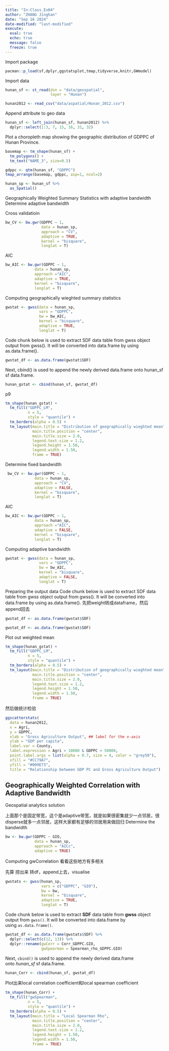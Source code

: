 ```yaml
---
title: "In-Class_Ex04"
author: "ZHANG Jinghan"
date: "Sep 16 2024"
date-modified: "last-modified"
execute:
  eval: true
  echo: true
  message: false
  freeze: true
---
```


Import package

```r
pacman::p_load(sf,dplyr,ggstatsplot,tmap,tidyverse,knitr,GWmodel)
```

Import data

```r
hunan_sf <- st_read(dsn = "data/geospatial",
                    layer = "Hunan")
```

```r
hunan2012 <- read_csv("data/aspatial/Hunan_2012.csv")
```

Append attribute to geo data

```r
hunan_sf <- left_join(hunan_sf, hunan2012) %>%
  dplyr::select(1:3, 7, 15, 16, 31, 32)

```

Plot a choropleth map showing the geographic distribution of GDPPC of Hunan Province.

```r
basemap <- tm_shape(hunan_sf) +
  tm_polygons() +
  tm_text("NAME_3", size=0.5)

gdppc <- qtm(hunan_sf, "GDPPC")
tmap_arrange(basemap, gdppc, asp=1, ncol=2)
```

```r
hunan_sp <- hunan_sf %>%
  as_Spatial()
```

Geographically Weighted Summary Statistics with adaptive bandwidth Determine adaptive bandwidth

Cross validatioin

```r
bw_CV <- bw.gwr(GDPPC ~ 1,
                data = hunan_sp,
                approach = "CV",
                adaptive = TRUE,
                kernel = "bisquare",
                longlat = T)
```

AIC

```r
bw_AIC <- bw.gwr(GDPPC ~ 1, 
             data = hunan_sp,
             approach ="AIC",
             adaptive = TRUE, 
             kernel = "bisquare", 
             longlat = T)
```

Computing geographically wieghted summary statistics

```r
gwstat <- gwss(data = hunan_sp,
               vars = "GDPPC",
               bw = bw_AIC,
               kernel = "bisquare",
               adaptive = TRUE,
               longlat = T)
```

Code chunk below is used to extract SDF data table from gwss object output from gwss(). It will be converted into data.frame by using as.data.frame().

```r
gwstat_df <- as.data.frame(gwstat$SDF)
```

Next, cbind() is used to append the newly derived data.frame onto hunan_sf sf data.frame.

```r
hunan_gstat <- cbind(hunan_sf, gwstat_df)
```

p9

```r
tm_shape(hunan_gstat) +
  tm_fill("GDPPC_LM",
          n = 5,
          style = "quantile") +
  tm_borders(alpha = 0.5) +
  tm_layout(main.title = "Distribution of geographically wieghted mean",
            main.title.position = "center",
            main.title.size = 2.0,
            legend.text.size = 1.2,
            legend.height = 1.50, 
            legend.width = 1.50,
            frame = TRUE)
```

Determine fixed bandwidth

```r
 bw_CV <- bw.gwr(GDPPC ~ 1, 
             data = hunan_sp,
             approach = "CV",
             adaptive = FALSE, 
             kernel = "bisquare", 
             longlat = T)
```

AIC

```r
bw_AIC <- bw.gwr(GDPPC ~ 1, 
             data = hunan_sp,
             approach ="AIC",
             adaptive = FALSE, 
             kernel = "bisquare", 
             longlat = T)
```

Computing adaptive bandwidth

```r
gwstat <- gwss(data = hunan_sp,
               vars = "GDPPC",
               bw = bw_AIC,
               kernel = "bisquare",
               adaptive = FALSE,
               longlat = T)
```

Preparing the output data Code chunk below is used to extract SDF data table from gwss object output from gwss(). It will be converted into data.frame by using as.data.frame(). 先把weight转成dataframe，然后append回去

```r
gwstat_df <- as.data.frame(gwstat$SDF)
```

```r
gwstat_df <- as.data.frame(gwstat$SDF)
```

Plot out weighted mean

```r
tm_shape(hunan_gstat) +
  tm_fill("GDPPC_LM",
          n = 5,
          style = "quantile") +
  tm_borders(alpha = 0.5) +
  tm_layout(main.title = "Distribution of geographically wieghted mean",
            main.title.position = "center",
            main.title.size = 2.0,
            legend.text.size = 1.2,
            legend.height = 1.50, 
            legend.width = 1.50,
            frame = TRUE)
```

然后做统计检验

```r
ggscatterstats(
  data = hunan2012, 
  x = Agri, 
  y = GDPPC,
  xlab = "Gross Agriculture Output", ## label for the x-axis
  ylab = "GDP per capita", 
  label.var = County, 
  label.expression = Agri > 10000 & GDPPC > 50000, 
  point.label.args = list(alpha = 0.7, size = 4, color = "grey50"),
  xfill = "#CC79A7", 
  yfill = "#009E73", 
  title = "Relationship between GDP PC and Gross Agriculture Output")
```

## Geographically Weighted Correlation with Adaptive Bandwidth

Geospatial analytics solution

上面那个是固定带宽，这个是adaptive带宽，就是如果很密集就少一点邻居，很disperse就多一点邻居，这样大家都有足够的邻居用来做回归 Determine the bandwidth

```r
bw <- bw.gwr(GDPPC ~ GIO, 
             data = hunan_sp, 
             approach = "AICc", 
             adaptive = TRUE)
```

Computing gwCorrelation 看看这些地方有多相关

先算 捞出来 转df，append上去，visualise

```r
gwstats <- gwss(hunan_sp, 
                vars = c("GDPPC", "GIO"), 
                bw = bw,
                kernel = "bisquare",
                adaptive = TRUE, 
                longlat = T)
```

Code chunk below is used to extract **SDF** data table from **gwss** object output from `gwss()`. It will be converted into data.frame by using `as.data.frame()`.

```r
gwstat_df <- as.data.frame(gwstats$SDF) %>%
  dplyr::select(c(12, 13)) %>%
  dplyr::rename(gwCorr = Corr_GDPPC.GIO,
                gwSpearman = Spearman_rho_GDPPC.GIO)

```


Next, `cbind()` is used to append the newly derived data.frame onto *hunan_sf* sf data.frame.

```r
hunan_Corr <- cbind(hunan_sf, gwstat_df)
```

Plot出来local correlation coefficient和local spearman coefficient

```r
tm_shape(hunan_Corr) +
  tm_fill("gwSpearman",
          n = 5,
          style = "quantile") +
  tm_borders(alpha = 0.5) +
  tm_layout(main.title = "Local Spearman Rho",
            main.title.position = "center",
            main.title.size = 2.0,
            legend.text.size = 1.2,
            legend.height = 1.50, 
            legend.width = 1.50,
            frame = TRUE)
```
